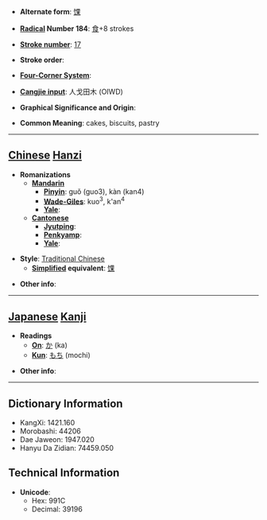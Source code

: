 * '''Alternate form''': [[馃]]

* '''[[Wiktionary:Chinese radical index| Radical]] Number 184''': [[Wiktionary:Chinese radical index 食|食]]+8 strokes

* '''[[Wiktionary:Chinese total strokes index|Stroke number]]''': [[Wiktionary:Chinese total strokes index 17|17]]

* '''Stroke order''': 

* '''[[Wiktionary:Chinese four corner index|Four-Corner System]]''': 

* '''[[Wiktionary:Chinese Cangjie index|Cangjie input]]''': 人戈田木 (OIWD)

* '''Graphical Significance and Origin''': 

* '''Common Meaning''': cakes, biscuits, pastry

----

== [[Chinese]] [[Hanzi]] ==

* '''Romanizations'''
** '''[[Mandarin]]'''
*** '''[[Pinyin]]''': guǒ (guo3), kàn (kan4)
*** '''[[Wade-Giles]]''': kuo<sup>3</sup>, k'an<sup>4</sup>
*** '''[[Yale]]''': 
** '''[[Cantonese]]'''
*** '''[[Jyutping]]''':
*** '''[[Penkyamp]]''': 
*** '''[[Yale]]''': 

* '''Style''': [[Traditional Chinese]] 
** '''[[Simplified Chinese|Simplified]] equivalent''': [[馃]]

* '''Other info''': 

----

== [[Japanese]] [[Kanji]] ==

* '''Readings'''
** '''[[On]]''': [[か]] (ka)
** '''[[Kun]]''': [[もち]] (mochi)

* '''Other info''':  

----

== Dictionary Information ==

* KangXi: 1421.160
* Morobashi: 44206
* Dae Jaweon: 1947.020
* Hanyu Da Zidian: 74459.050

== Technical Information ==

* '''Unicode''':
** Hex: 991C
** Decimal: 39196